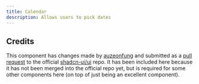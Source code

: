 ```yaml
---
title: Calendar
description: Allows users to pick dates
---
```


## Credits
This component has changes made by [auzeonfung](https://github.com/auzeonfung) and submitted as a [pull request](https://github.com/shadcn-ui/ui/pull/1680) to the official [shadcn-ui/ui](https://github.com/shadcn-ui/ui) repo. It has been included here because it has not been merged into the official repo yet, but is required for some other components here (on top of just being an excellent component).
